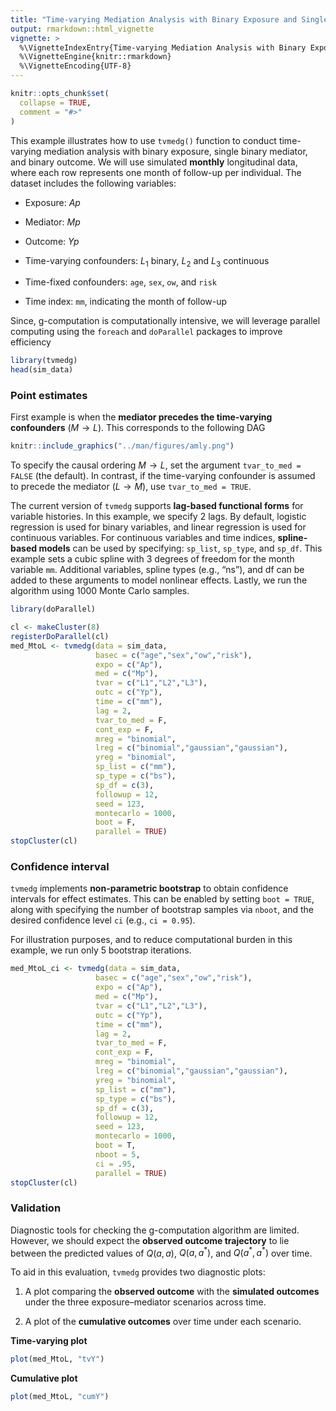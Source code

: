 ```yaml
---
title: "Time-varying Mediation Analysis with Binary Exposure and Single Mediator"
output: rmarkdown::html_vignette
vignette: >
  %\VignetteIndexEntry{Time-varying Mediation Analysis with Binary Exposure and Single Mediator}
  %\VignetteEngine{knitr::rmarkdown}
  %\VignetteEncoding{UTF-8}
---
```


```r
knitr::opts_chunk$set(
  collapse = TRUE,
  comment = "#>"
)
```


This example illustrates how to use `tvmedg()` function to conduct time-varying mediation analysis with binary exposure, single binary mediator, and binary outcome. We will use simulated **monthly** longitudinal data, where each row represents one month of follow-up per individual. The dataset includes the following variables: 

- Exposure: $Ap$

- Mediator: $Mp$

- Outcome: $Yp$

- Time-varying confounders: $L_1$ binary, $L_2$ and $L_3$ continuous

- Time-fixed confounders: `age`, `sex`, `ow`, and `risk`

- Time index: `mm`, indicating the month of follow-up


Since, g-computation is computationally intensive, we will leverage parallel computing using the `foreach` and `doParallel` packages to improve efficiency


```r
library(tvmedg)
head(sim_data)
```


### Point estimates

First example is when the **mediator precedes the time-varying confounders** ($M \rightarrow L$). This corresponds to the following DAG


```r
knitr::include_graphics("../man/figures/amly.png")
```


To specify the causal ordering $M \rightarrow L$, set the argument `tvar_to_med = FALSE` (the default). In contrast, if the time-varying confounder is assumed to precede the mediator ($L \rightarrow M$), use `tvar_to_med = TRUE`.

The current version of `tvmedg` supports **lag-based functional forms** for variable histories. In this example, we specify 2 lags. By default, logistic regression is used for binary variables, and linear regression is used for continuous variables. For continuous variables and time indices, **spline-based models** can be used by specifying: `sp_list`, `sp_type`, and `sp_df`. This example sets a cubic spline with 3 degrees of freedom for the month variable `mm`. Additional variables, spline types (e.g., "ns"), and df can be added to these arguments to  model nonlinear effects. Lastly, we run the algorithm using 1000 Monte Carlo samples.



```r
library(doParallel)

cl <- makeCluster(8)
registerDoParallel(cl)
med_MtoL <- tvmedg(data = sim_data,
                   basec = c("age","sex","ow","risk"),
                   expo = c("Ap"),
                   med = c("Mp"),
                   tvar = c("L1","L2","L3"),
                   outc = c("Yp"),
                   time = c("mm"),
                   lag = 2,
                   tvar_to_med = F,
                   cont_exp = F,
                   mreg = "binomial",
                   lreg = c("binomial","gaussian","gaussian"),
                   yreg = "binomial",
                   sp_list = c("mm"),
                   sp_type = c("bs"),
                   sp_df = c(3),
                   followup = 12,
                   seed = 123,
                   montecarlo = 1000,
                   boot = F,
                   parallel = TRUE)
stopCluster(cl)
```




### Confidence interval

`tvmedg` implements **non-parametric bootstrap** to obtain confidence intervals for effect estimates. This can be enabled by setting `boot = TRUE`, along with specifying the number of bootstrap samples via `nboot`, and the desired confidence level `ci` (e.g., `ci = 0.95`).

For illustration purposes, and to reduce computational burden in this example, we run only 5 bootstrap iterations.


```r
med_MtoL_ci <- tvmedg(data = sim_data,
                   basec = c("age","sex","ow","risk"),
                   expo = c("Ap"),
                   med = c("Mp"),
                   tvar = c("L1","L2","L3"),
                   outc = c("Yp"),
                   time = c("mm"),
                   lag = 2,
                   tvar_to_med = F,
                   cont_exp = F,
                   mreg = "binomial",
                   lreg = c("binomial","gaussian","gaussian"),
                   yreg = "binomial",
                   sp_list = c("mm"),
                   sp_type = c("bs"),
                   sp_df = c(3),
                   followup = 12,
                   seed = 123,
                   montecarlo = 1000,
                   boot = T,
                   nboot = 5,
                   ci = .95,
                   parallel = TRUE)
stopCluster(cl)
```





### Validation


Diagnostic tools for checking the g-computation algorithm are limited. However, we should expect the **observed outcome trajectory** to lie between the predicted values of $Q(a, a)$, $Q(a, a^*)$, and $Q(a^*, a^*)$ over time.

To aid in this evaluation, `tvmedg` provides two diagnostic plots:

1. A plot comparing the **observed outcome** with the **simulated outcomes** under the three exposure–mediator scenarios across time.

2. A plot of the **cumulative outcomes** over time under each scenario.



**Time-varying plot**

```r
plot(med_MtoL, "tvY")
```



**Cumulative plot**

```r
plot(med_MtoL, "cumY")
```



























